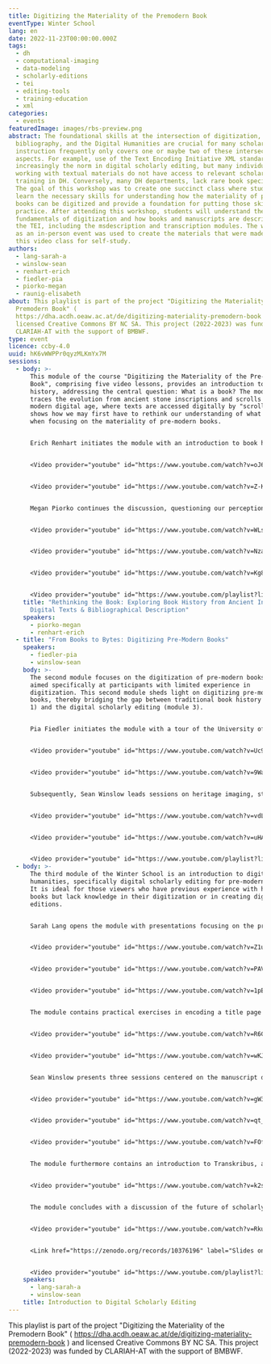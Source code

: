 ```yaml
---
title: Digitizing the Materiality of the Premodern Book
eventType: Winter School
lang: en
date: 2022-11-23T00:00:00.000Z
tags:
  - dh
  - computational-imaging
  - data-modeling
  - scholarly-editions
  - tei
  - editing-tools
  - training-education
  - xml
categories:
  - events
featuredImage: images/rbs-preview.png
abstract: The foundational skills at the intersection of digitization,
  bibliography, and the Digital Humanities are crucial for many scholars, yet
  instruction frequently only covers one or maybe two of these intersecting
  aspects. For example, use of the Text Encoding Initiative XML standard is
  increasingly the norm in digital scholarly editing, but many individuals
  working with textual materials do not have access to relevant scholarly
  training in DH. Conversely, many DH departments, lack rare book specialists.
  The goal of this workshop was to create one succinct class where students will
  learn the necessary skills for understanding how the materiality of pre-modern
  books can be digitized and provide a foundation for putting those skills into
  practice. After attending this workshop, students will understand the
  fundamentals of digitization and how books and manuscripts are described in
  the TEI, including the msdescription and transcription modules. The workshop
  as an in-person event was used to create the materials that were made into
  this video class for self-study.
authors:
  - lang-sarah-a
  - winslow-sean
  - renhart-erich
  - fiedler-pia
  - piorko-megan
  - raunig-elisabeth
about: This playlist is part of the project "Digitizing the Materiality of the
  Premodern Book" (
  https://dha.acdh.oeaw.ac.at/de/digitizing-materiality-premodern-book ) and
  licensed Creative Commons BY NC SA. This project (2022-2023) was funded by
  CLARIAH-AT with the support of BMBWF.
type: event
licence: ccby-4.0
uuid: hK6vWWPPr0qyzMLKmYx7M
sessions:
  - body: >-
      This module of the course "Digitizing the Materiality of the Pre-Modern
      Book", comprising five video lessons, provides an introduction to book
      history, addressing the central question: What is a book? The module
      traces the evolution from ancient stone inscriptions and scrolls to the
      modern digital age, where texts are accessed digitally by "scrolling". It
      shows how we may first have to rethink our understanding of what a book is
      when focusing on the materiality of pre-modern books. 


      Erich Renhart initiates the module with an introduction to book history, illustrated by examples from the University of Graz's Special Collections. 


      <Video provider="youtube" id="https://www.youtube.com/watch?v=oJ6Hmv7rSUI&list=PLWNohMNguM_ndstozDRk7WcqjXv5EFzNC&index=2" />


      <Video provider="youtube" id="https://www.youtube.com/watch?v=Z-KGtI_21UY&list=PLWNohMNguM_ndstozDRk7WcqjXv5EFzNC&index=3" />


      Megan Piorko continues the discussion, questioning our perceptions of what constitutes books and texts. The historical evolution of texts, from stone inscriptions and scrolls to codices, followed by the emergence of incunabula in the early modern period, visually mimicking the style of manuscripts that came before them, then the boom of the print revolution, where print finds its distinct look, and then, the current digital age, prompts a reevaluation of what constitutes a text. Commonly, texts are perceived merely as books like we know them today, identified through basic bibliographical metadata such as author, title, publisher, location, and publication year. However, scholarly bibliographical description delves much deeper, examining the physical characteristics of books as objects. Piorko’s sessions on descriptive bibliography, divided into theoretical and practical parts, delve into the structure of early modern books. The theoretical session discusses the methodology for bibliographical description, while the practical session involves hands-on descriptive bibliography using the University of Graz's collection.


      <Video provider="youtube" id="https://www.youtube.com/watch?v=WLsVR-LJIFg&list=PLWNohMNguM_ndstozDRk7WcqjXv5EFzNC&index=4" />


      <Video provider="youtube" id="https://www.youtube.com/watch?v=Nza4KlswmVw&list=PLWNohMNguM_ndstozDRk7WcqjXv5EFzNC&index=5" />


      <Video provider="youtube" id="https://www.youtube.com/watch?v=Kg8bcxLPVMc&list=PLWNohMNguM_ndstozDRk7WcqjXv5EFzNC&index=6" />


      <Video provider="youtube" id="https://www.youtube.com/playlist?list=PLWNohMNguM_ndstozDRk7WcqjXv5EFzNC" />
    title: "Rethinking the Book: Exploring Book History from Ancient Inscriptions to
      Digital Texts & Bibliographical Description"
    speakers:
      - piorko-megan
      - renhart-erich
  - title: "From Books to Bytes: Digitizing Pre-Modern Books"
    speakers:
      - fiedler-pia
      - winslow-sean
    body: >-
      The second module focuses on the digitization of pre-modern books and
      aimed specifically at participants with limited experience in
      digitization. This second module sheds light on digitizing pre-modern
      books, thereby bridging the gap between traditional book history (module
      1) and the digital scholarly editing (module 3).


      Pia Fiedler initiates the module with a tour of the University of Graz's Special Collections Digitization Lab, highlighting challenges in digitizing early modern books and demonstrating the equipment used, such as various scanners and book tables for rare book digitization. 


      <Video provider="youtube" id="https://www.youtube.com/watch?v=Uc9bRSGLdXA&list=PLWNohMNguM_ndstozDRk7WcqjXv5EFzNC&index=7" />


      <Video provider="youtube" id="https://www.youtube.com/watch?v=9WaHoCTKji0&list=PLWNohMNguM_ndstozDRk7WcqjXv5EFzNC&index=8" />


      Subsequently, Sean Winslow leads sessions on heritage imaging, starting with theoretical aspects to provide a foundational understanding of imaging in historical text preservation. He then conducts a practical demonstration of a multi-spectral imaging setup, a cutting-edge technology making it possible to reveal details in old books and manuscripts that are invisible to the naked eye.


      <Video provider="youtube" id="https://www.youtube.com/watch?v=vdLEuFBIJ68&list=PLWNohMNguM_ndstozDRk7WcqjXv5EFzNC&index=11" />


      <Video provider="youtube" id="https://www.youtube.com/watch?v=uHABuqQKHGs&list=PLWNohMNguM_ndstozDRk7WcqjXv5EFzNC&index=10" />


      <Video provider="youtube" id="https://www.youtube.com/playlist?list=PLWNohMNguM_ndstozDRk7WcqjXv5EFzNC" />
  - body: >-
      The third module of the Winter School is an introduction to digital
      humanities, specifically digital scholarly editing for pre-modern books.
      It is ideal for those viewers who have previous experience with historical
      books but lack knowledge in their digitization or in creating digital
      editions. 


      Sarah Lang opens the module with presentations focusing on the principles of modeling theory for digital scholarly editing, with a particular emphasis on XML and the Text Encoding Initiative (TEI) standard, the state-of-the-art in digital scholarly editing.


      <Video provider="youtube" id="https://www.youtube.com/watch?v=Z1u7p6PUGAE&list=PLWNohMNguM_ndstozDRk7WcqjXv5EFzNC&index=11" />


      <Video provider="youtube" id="https://www.youtube.com/watch?v=PAVVC1epulU&list=PLWNohMNguM_ndstozDRk7WcqjXv5EFzNC&index=12" />


      <Video provider="youtube" id="https://www.youtube.com/watch?v=1pEXNxXA8YE&list=PLWNohMNguM_ndstozDRk7WcqjXv5EFzNC&index=13" />


      The module contains practical exercises in encoding a title page using TEI-XML. Lang then progresses to more advanced digital scholarly editing topics using TEI, including the representation of facsimiles and the creation of a critical apparatus.


      <Video provider="youtube" id="https://www.youtube.com/watch?v=R6CMo9JrOds&list=PLWNohMNguM_ndstozDRk7WcqjXv5EFzNC&index=14" />


      <Video provider="youtube" id="https://www.youtube.com/watch?v=wKJuI8gTB-4&list=PLWNohMNguM_ndstozDRk7WcqjXv5EFzNC&index=15" />


      Sean Winslow presents three sessions centered on the manuscript description module of TEI. He offers insights into the integration of digital scholarly editions in the semantic web.


      <Video provider="youtube" id="https://www.youtube.com/watch?v=gW37XYOSzIg&list=PLWNohMNguM_ndstozDRk7WcqjXv5EFzNC&index=16" />


      <Video provider="youtube" id="https://www.youtube.com/watch?v=qt_bsoYYROk&list=PLWNohMNguM_ndstozDRk7WcqjXv5EFzNC&index=17" />


      <Video provider="youtube" id="https://www.youtube.com/watch?v=FOf0KBmBCzI&list=PLWNohMNguM_ndstozDRk7WcqjXv5EFzNC&index=18" />


      The module furthermore contains an introduction to Transkribus, a transcription software proficient in OCR-ing historical prints and HTR-ing handwritten documents, whose transcriptions can be exported directly into TEI-XML. 


      <Video provider="youtube" id="https://www.youtube.com/watch?v=k2s11C2Sx_g&list=PLWNohMNguM_ndstozDRk7WcqjXv5EFzNC&index=19" />


      The module concludes with a discussion of the future of scholarly editions, questioning the continued relevance of print editions in the digital era, exploring challenges in digital archiving, and discussing the scholarly evaluation and academic review of digital resources.


      <Video provider="youtube" id="https://www.youtube.com/watch?v=Rkupi_95RZ8&list=PLWNohMNguM_ndstozDRk7WcqjXv5EFzNC&index=20" />


      <Link href="https://zenodo.org/records/10376196" label="Slides on Zenodo" />


      <Video provider="youtube" id="https://www.youtube.com/playlist?list=PLWNohMNguM_ndstozDRk7WcqjXv5EFzNC" />
    speakers:
      - lang-sarah-a
      - winslow-sean
    title: Introduction to Digital Scholarly Editing
---
```

This playlist is part of the project "Digitizing the Materiality of the Premodern Book" ( https://dha.acdh.oeaw.ac.at/de/digitizing-materiality-premodern-book ) and licensed Creative Commons BY NC SA. This project (2022-2023) was funded by CLARIAH-AT with the support of BMBWF.